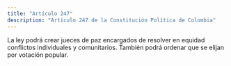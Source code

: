 ```yaml
---
title: "Artículo 247"
description: "Artículo 247 de la Constitución Política de Colombia"
---
```


La ley podrá crear jueces de paz encargados de resolver en equidad conflictos individuales y comunitarios. También podrá ordenar que se elijan por votación popular.

